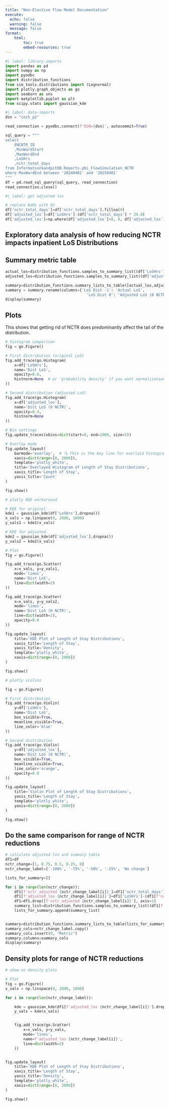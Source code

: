 ```yaml
---
title: "Non-Elective Flow Model Documentation"
execute:
  echo: false
  warning: false
  message: false
format:
    html:
        toc: true
        embed-resources: true
---
```


```python
#| label: library-imports
import pandas as pd
import numpy as np
import pyodbc
import distribution_functions
from sim_tools.distributions import (Lognormal)
import plotly.graph_objects as go
import seaborn as sns
import matplotlib.pyplot as plt
from scipy.stats import gaussian_kde
```

```python
#| label: data-imports
dsn = "coch_p2" 

read_connection = pyodbc.connect(f'DSN={dsn}', autocommit=True)

sql_query = """
select
	ENCNTR_ID
	,MinWardStart
	,MaxWardEnd
	,LoSHrs
	,nctr_total_days
from InformationSandpitDB.Reports.pbi_FlowSimulation_NCTR
where MaxWardEnd between '20240401' and '20250401'
"""
df = pd.read_sql_query(sql_query, read_connection)
read_connection.close()
```

```python
#| label: get adjusted los

# replace NaNs with 0s
df['nctr_total_days']=df['nctr_total_days'].fillna(0)
df['adjusted_los']=df['LoSHrs']-(df['nctr_total_days'] * 24.0)
df['adjusted_los']=np.where(df['adjusted_los']<0, 0, df['adjusted_los'])
```

## Exploratory data analysis of how reducing NCTR impacts inpatient LoS Distributions

## Summary metric table
```python
actual_los=distribution_functions.samples_to_summary_list((df['LoSHrs'].tolist()))
adjusted_los=distribution_functions.samples_to_summary_list((df['adjusted_los'].tolist()))

summary=distribution_functions.summary_lists_to_table([actual_los,adjusted_los])
summary = summary.rename(columns={'LoS Dist -1': 'Actual LoS',
                                    'LoS Dist 0': 'Adjusted LoS (0 NCTR)'})
display(summary)
```

## Plots

This shows that getting rid of NCTR does predominantly affect the tail of the distribution.
```python
# histogram comparison
fig = go.Figure()

# First distribution (original LoS)
fig.add_trace(go.Histogram(
    x=df['LoSHrs'],
    name='Dist LoS',
    opacity=0.6,
    histnorm=None  # or 'probability density' if you want normalization
))

# Second distribution (adjusted LoS)
fig.add_trace(go.Histogram(
    x=df['adjusted_los'],
    name='Dist LoS (0 NCTR)',
    opacity=0.4,
    histnorm=None
))

# Bin settings
fig.update_traces(xbins=dict(start=0, end=2000, size=5))

# Overlay mode
fig.update_layout(
    barmode='overlay',  # 🔍 This is the key line for overlaid histograms
    xaxis=dict(range=[0, 2000]),
    template='plotly_white',
    title='Overlayed Histogram of Length of Stay Distributions',
    xaxis_title='Length of Stay',
    yaxis_title='Count'
)

fig.show()

```


```python
# plotly KDE workaround

# KDE for original
kde1 = gaussian_kde(df['LoSHrs'].dropna())
x_vals = np.linspace(0, 2000, 1000)
y_vals1 = kde1(x_vals)

# KDE for adjusted
kde2 = gaussian_kde(df['adjusted_los'].dropna())
y_vals2 = kde2(x_vals)

# Plot
fig = go.Figure()

fig.add_trace(go.Scatter(
    x=x_vals, y=y_vals1,
    mode='lines',
    name='Dist LoS',
    line=dict(width=2)
))

fig.add_trace(go.Scatter(
    x=x_vals, y=y_vals2,
    mode='lines',
    name='Dist LoS (0 NCTR)',
    line=dict(width=2),
    opacity=0.6
))

fig.update_layout(
    title='KDE Plot of Length of Stay Distributions',
    xaxis_title='Length of Stay',
    yaxis_title='Density',
    template='plotly_white',
    xaxis=dict(range=[0, 2000])
)

fig.show()
```

```python
# plotly violins

fig = go.Figure()

# First distribution
fig.add_trace(go.Violin(
    y=df['LoSHrs'],
    name='Dist LoS',
    box_visible=True,
    meanline_visible=True,
    line_color='blue'
))

# Second distribution
fig.add_trace(go.Violin(
    y=df['adjusted_los'],
    name='Dist LoS (0 NCTR)',
    box_visible=True,
    meanline_visible=True,
    line_color='orange',
    opacity=0.6
))

fig.update_layout(
    title='Violin Plot of Length of Stay Distributions',
    yaxis_title='Length of Stay',
    template='plotly_white',
    yaxis=dict(range=[0, 2000])
)

fig.show()
```

## Do the same comparison for range of NCTR reductions

```python
# calculate adjusted los and summary table
df1=df
nctr_change=[1, 0.75, 0.5, 0.25, 0]
nctr_change_label=['-100%', '-75%', '-50%', '-25%', 'No change']

lists_for_summary=[]

for i in range(len(nctr_change)):
    df1[f'nctr_adjusted {nctr_change_label[i]}']=df1['nctr_total_days']*nctr_change[i]
    df1[f'adjusted_los {nctr_change_label[i]}']=df1['LoSHrs']-(df1[f'nctr_adjusted {nctr_change_label[i]}'] * 24.0)
    df1=df1.drop([f'nctr_adjusted {nctr_change_label[i]}'], axis=1)
    summary_list=distribution_functions.samples_to_summary_list((df1[f'adjusted_los {nctr_change_label[i]}'].tolist()))
    lists_for_summary.append(summary_list)


summary=distribution_functions.summary_lists_to_table(lists_for_summary)
summary_cols=nctr_change_label.copy()
summary_cols.insert(0, "Metric")
summary.columns=summary_cols
display(summary)

```

## Density plots for range of NCTR reductions
```python
# show as density plots

# Plot
fig = go.Figure()
x_vals = np.linspace(0, 2000, 1000)

for i in range(len(nctr_change_label)):

    kde = gaussian_kde(df1[f'adjusted_los {nctr_change_label[i]}'].dropna())
    y_vals = kde(x_vals)


    fig.add_trace(go.Scatter(
        x=x_vals, y=y_vals,
        mode='lines',
        name=f'adjusted_los {nctr_change_label[i]}',
        line=dict(width=2)
    ))


fig.update_layout(
    title='KDE Plot of Length of Stay Distributions',
    xaxis_title='Length of Stay',
    yaxis_title='Density',
    template='plotly_white',
    xaxis=dict(range=[0, 2000])
)

fig.show()
```